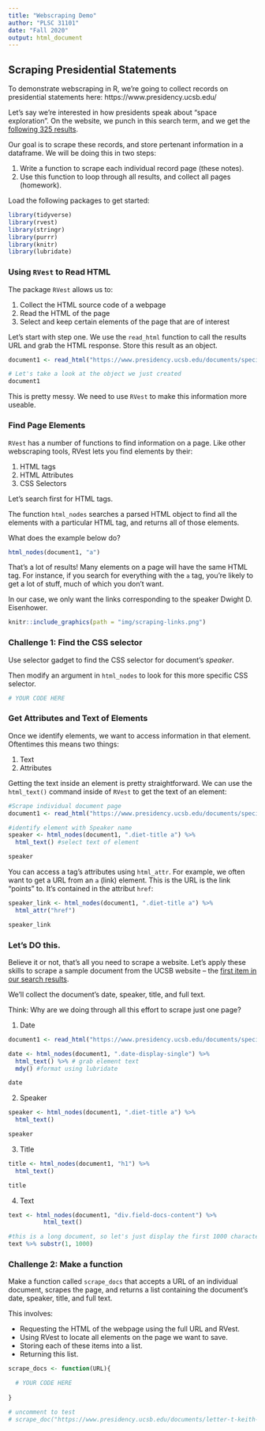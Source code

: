 ```yaml
---
title: "Webscraping Demo"
author: "PLSC 31101"
date: "Fall 2020"
output: html_document
---
```


## Scraping Presidential Statements

To demonstrate webscraping in R, we're going to collect records on presidential statements here: https://www.presidency.ucsb.edu/

Let's say we're interested in how presidents speak about "space exploration". On the website, we punch in this search term, and we get the [following 325 results](https://www.presidency.ucsb.edu/advanced-search?field-keywords=%22space+exploration%22&field-keywords2=&field-keywords3=&from%5Bdate%5D=&to%5Bdate%5D=&person2=&items_per_page=100). 

Our goal is to scrape these records, and store pertenant information in a dataframe. We will be doing this in two steps:

1. Write a function to scrape each individual record page (these notes).
2. Use this function to loop through all results, and collect all pages (homework).

Load the following packages to get started:

```r
library(tidyverse)
library(rvest)
library(stringr)
library(purrr)
library(knitr)
library(lubridate)
```

### Using `RVest` to Read HTML

The package `RVest` allows us to:

1. Collect the HTML source code of a webpage
2. Read the HTML of the page
3. Select and keep certain elements of the page that are of interest

Let's start with step one. We use the `read_html` function to call the results URL and grab the HTML response. Store this result as an object.

```r
document1 <- read_html("https://www.presidency.ucsb.edu/documents/special-message-the-congress-relative-space-science-and-exploration")

# Let's take a look at the object we just created
document1
```
This is pretty messy. We need to use `RVest` to make this information more useable.

### Find Page Elements

`RVest` has a number of functions to find information on a page. Like other webscraping tools, RVest lets you find elements by their:

1. HTML tags
2. HTML Attributes
3. CSS Selectors

Let's search first for HTML tags.

The function `html_nodes` searches a parsed HTML object to find all the elements with a particular HTML tag, and returns all of those elements.

What does the example below do?

```r
html_nodes(document1, "a")
```

That's a lot of results! Many elements on a page will have the same HTML tag. For instance, if you search for everything with the `a` tag, you're likely to get a lot of stuff, much of which you don't want. 

In our case, we only want the links corresponding to the speaker Dwight D. Eisenhower.

```r
knitr::include_graphics(path = "img/scraping-links.png")
```

### Challenge 1: Find the CSS selector

Use selector gadget to find the CSS selector for document's *speaker*. 

Then modify an argument in `html_nodes` to look for this more specific CSS selector.

```r
# YOUR CODE HERE
```

### Get Attributes and Text of Elements

Once we identify elements, we want to access information in that element. Oftentimes this means two things:

1) Text
2) Attributes

Getting the text inside an element is pretty straightforward. We can use the `html_text()` command  inside of `RVest` to get the text of an element:

```r
#Scrape individual document page
document1 <- read_html("https://www.presidency.ucsb.edu/documents/special-message-the-congress-relative-space-science-and-exploration")

#identify element with Speaker name
speaker <- html_nodes(document1, ".diet-title a") %>% 
  html_text() #select text of element

speaker
```

You can access a tag's attributes using `html_attr`. For example, we often want to get a URL from an `a` (link) element. This is the URL is the link "points" to. It's contained in the attribut `href`:

```r
speaker_link <- html_nodes(document1, ".diet-title a") %>% 
  html_attr("href")

speaker_link
```

### Let's DO this.

Believe it or not, that's all you need to scrape a website. Let's apply these skills to scrape a sample document from the UCSB website -- the [first item in our search results]("http://www.presidency.ucsb.edu/documents/letter-t-keith-glennan-administrator-national-aeronautics-and-space-administration"). 

We'll collect the document's date, speaker, title, and full text.

Think: Why are we doing through all this effort to scrape just one page?

1. Date

```r
document1 <- read_html("https://www.presidency.ucsb.edu/documents/special-message-the-congress-relative-space-science-and-exploration")

date <- html_nodes(document1, ".date-display-single") %>%
  html_text() %>% # grab element text
  mdy() #format using lubridate

date
```

2. Speaker

```r
speaker <- html_nodes(document1, ".diet-title a") %>%
  html_text()

speaker
```

3. Title

```r
title <- html_nodes(document1, "h1") %>%
  html_text()

title
```

4. Text

```r
text <- html_nodes(document1, "div.field-docs-content") %>%
          html_text()

#this is a long document, so let's just display the first 1000 characters
text %>% substr(1, 1000) 
```

### Challenge 2: Make a function

Make a function called `scrape_docs` that accepts a URL of an individual document, scrapes the page, and returns a list containing the document's date, speaker, title, and full text.

This involves:

- Requesting the HTML of the webpage using the full URL and RVest.
- Using RVest to locate all elements on the page we want to save.
- Storing each of these items into a list.
- Returning this list.

```r
scrape_docs <- function(URL){

  # YOUR CODE HERE
  
}

# uncomment to test
# scrape_doc("https://www.presidency.ucsb.edu/documents/letter-t-keith-glennan-administrator-national-aeronautics-and-space-administration")
```
